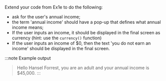 
Extend your code from Ex1e to do the following:

* ask for the user's annual income;
* the term 'annual income' should have a pop-up that defines what annual income means;
* If the user inputs an income, it should be displayed in the final screen as currency (hint: use the `currency()` function)
* If the user inputs an income of $0, then the text 'you do not earn an income' should be displayed in the final screen.

:::note Example output
> Hello Hansel Forrest, you are an adult and your annual income is $45,000.
:::